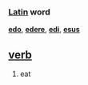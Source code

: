 === [[Latin]] word ===
'''[[edo]]''', '''[[edere]]''', '''[[edi]]''', '''[[esus]]'''

== [[verb]] ==
#eat